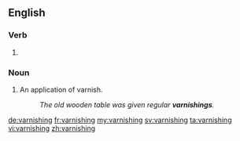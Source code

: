 ==English==

===Verb===
{{head|en}}

# {{present participle of|varnish}}

===Noun===
{{en-noun}}

# An application of varnish.
#: ''The old wooden table was given regular '''varnishings'''.''

[[de:varnishing]]
[[fr:varnishing]]
[[my:varnishing]]
[[sv:varnishing]]
[[ta:varnishing]]
[[vi:varnishing]]
[[zh:varnishing]]